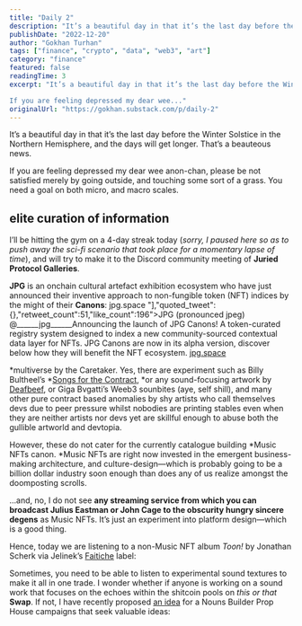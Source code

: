 ```yaml
---
title: "Daily 2"
description: "It’s a beautiful day in that it’s the last day before the Winter Solstice in the Northern Hemisphere, and the days will get longer."
publishDate: "2022-12-20"
author: "Gokhan Turhan"
tags: ["finance", "crypto", "data", "web3", "art"]
category: "finance"
featured: false
readingTime: 3
excerpt: "It’s a beautiful day in that it’s the last day before the Winter Solstice in the Northern Hemisphere, and the days will get longer. That’s a beauteous news.

If you are feeling depressed my dear wee..."
originalUrl: "https://gokhan.substack.com/p/daily-2"
---
```


It’s a beautiful day in that it’s the last day before the Winter Solstice in the Northern Hemisphere, and the days will get longer. That’s a beauteous news.

If you are feeling depressed my dear wee anon-chan, please be not satisfied merely by going outside, and touching some sort of a grass. You need a goal on both micro, and macro scales.

## elite curation of information

I’ll be hitting the gym on a 4-day streak today (*sorry, I paused here so as to push away the sci-fi scenario that took place for a momentary lapse of time*), and will try to make it to the Discord community meeting of **Juried Protocol Galleries**.

**JPG** is an onchain cultural artefact exhibition ecosystem who have just announced their inventive approach to non-fungible token (NFT) indices by the might of their **Canons**:
jpg.space "],"quoted_tweet":{},"retweet_count":51,"like_count":196">JPG (pronounced jpeg) @______jpg______Announcing the launch of JPG Canons! A token-curated registry system designed to index a new community-sourced contextual data layer for NFTs. JPG Canons are now in its alpha version, discover below how they will benefit the NFT ecosystem.
[jpg.space](https://jpg.space)

<TwitterEmbed url="https://x.com/i/web/status/1600883253816496128" />

*multiverse by the Caretaker. Yes, there are experiment such as Billy Bultheel’s *[Songs for the Contract](https://www.folia.app/works/10), *or any sound-focusing artwork by [Deafbeef](https://www.deafbeef.com/), or Giga Bvgatti’s Weeb3 sounbites (aye, self shill), and many other pure contract based anomalies by shy artists who call themselves devs due to peer pressure whilst nobodies are printing stables even when they are neither artists nor devs yet are skillful enough to abuse both the gullible artworld and devtopia.

However, these do not cater for the currently catalogue building *Music NFTs canon. *Music NFTs are right now invested in the emergent business-making architecture, and culture-design—which is probably going to be a billion dollar industry soon enough than does any of us realize amongst the doomposting scrolls.

…and, no, I do not see **any streaming service from which you can broadcast Julius Eastman or John Cage to the obscurity hungry sincere degens** as Music NFTs. It’s just an experiment into platform design—which is a good thing.

Hence, today we are listening to a non-Music NFT album *Toon!* by Jonathan Scherk via Jelinek’s [Faitiche](https://faitiche.de/blog/2022) label:

Sometimes, you need to be able to listen to experimental sound textures to make it all in one trade. I wonder whether if anyone is working on a sound work that focuses on the echoes within the shitcoin pools on *this or that* **Swap**. If not, I have recently proposed [an idea](https://prop.house/builder/ideas-are-valuable/2508) for a Nouns Builder Prop House campaigns that seek valuable ideas:
